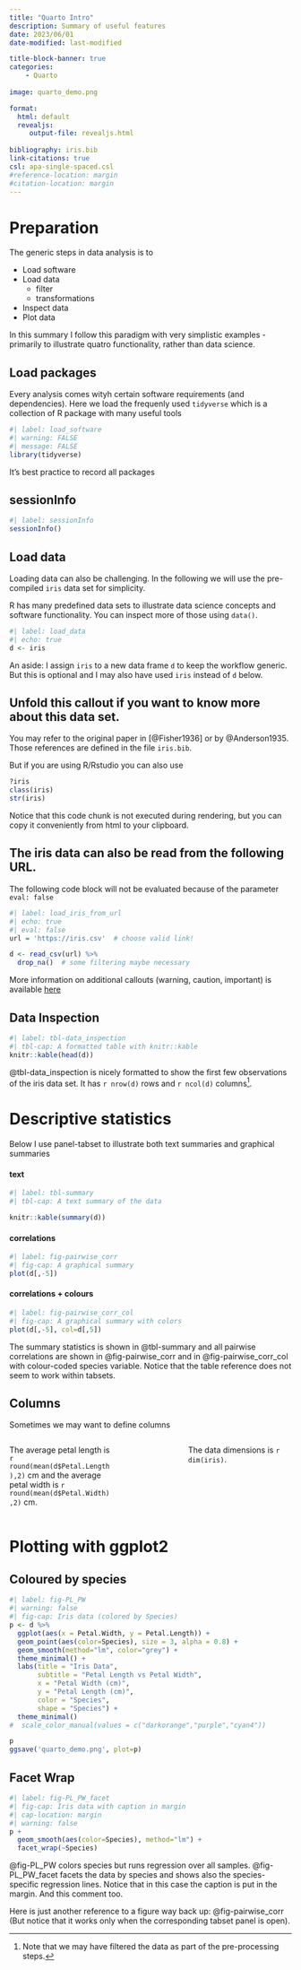 ```yaml
---
title: "Quarto Intro"
description: Summary of useful features
date: 2023/06/01
date-modified: last-modified

title-block-banner: true
categories: 
    - Quarto
    
image: quarto_demo.png

format:
  html: default
  revealjs:
     output-file: revealjs.html 
     
bibliography: iris.bib
link-citations: true
csl: apa-single-spaced.csl
#reference-location: margin
#citation-location: margin
---
```


# Preparation

The generic steps in data analysis is to

-   Load software
-   Load data
    -   filter
    -   transformations
-   Inspect data
-   Plot data

In this summary I follow this paradigm with very simplistic examples - primarily to illustrate quatro functionality, rather than data science.

## Load packages

Every analysis comes wityh certain software requirements (and dependencies). Here we load the frequenly used `tidyverse` which is a collection of R package with many useful tools

```r
#| label: load_software
#| warning: FALSE
#| message: FALSE
library(tidyverse)
```

It's best practice to record all packages

::: {.callout-tip collapse="true"}
## sessionInfo

```r
#| label: sessionInfo
sessionInfo()
```
:::

## Load data

Loading data can also be challenging. In the following we will use the pre-compiled `iris` data set for simplicity.

::: callout-note
R has many predefined data sets to illustrate data science concepts and software functionality. You can inspect more of those using `data()`.
:::

```r
#| label: load_data
#| echo: true
d <- iris
```

[An aside: I assign `iris` to a new data frame `d` to keep the workflow generic. But this is optional and I may also have used `iris` instead of `d` below.]{.aside}

::: {.callout-caution collapse="true"}
## Unfold this callout if you want to know more about this data set.

You may refer to the original paper in [@Fisher1936] or by @Anderson1935. Those references are defined in the file `iris.bib`.

But if you are using R/Rstudio you can also use

``` r
?iris
class(iris)
str(iris)
```

Notice that this code chunk is not executed during rendering, but you can copy it conveniently from html to your clipboard.
:::

::: {.callout-tip collapse="true"}
## The iris data can also be read from the following URL.

The following code block will not be evaluated because of the parameter `eval: false`

```r
#| label: load_iris_from_url
#| echo: true
#| eval: false
url = 'https://iris.csv'  # choose valid link!

d <- read_csv(url) %>% 
  drop_na()  # some filtering maybe necessary
```
:::

More information on additional callouts (warning, caution, important) is available [here](https://quarto.org/docs/authoring/callouts.html)

## Data Inspection

```r
#| label: tbl-data_inspection
#| tbl-cap: A formatted table with knitr::kable
knitr::kable(head(d))
```

@tbl-data_inspection is nicely formatted to show the first few observations of the iris data set. It has `r nrow(d)` rows and `r ncol(d)` columns[^1].

[^1]: Note that we may have filtered the data as part of the pre-processing steps.

# Descriptive statistics

Below I use panel-tabset to illustrate both text summaries and graphical summaries

::: panel-tabset
#### text

```r
#| label: tbl-summary
#| tbl-cap: A text summary of the data

knitr::kable(summary(d))
```

#### correlations

```r
#| label: fig-pairwise_corr
#| fig-cap: A graphical summary
plot(d[,-5])
```

#### correlations + colours

```r
#| label: fig-pairwise_corr_col
#| fig-cap: A graphical summary with colors
plot(d[,-5], col=d[,5])
```
:::

The summary statistics is shown in @tbl-summary and all pairwise correlations are shown in @fig-pairwise_corr and in @fig-pairwise_corr_col with colour-coded species variable. Notice that the table reference does not seem to work within tabsets.

## Columns

Sometimes we may want to define columns

::: columns
::: {.column width="40%"}
The average petal length is `r round(mean(d$Petal.Length),2)` cm and the average petal width is `r round(mean(d$Petal.Width),2)` cm.
:::

::: {.column width="20%"}
:::

::: {.column width="40%"}
The data dimensions is `r dim(iris)`.
:::
:::

# Plotting with ggplot2

## Coloured by species

```r
#| label: fig-PL_PW
#| warning: false
#| fig-cap: Iris data (colored by Species)
p <- d %>%
  ggplot(aes(x = Petal.Width, y = Petal.Length)) + 
  geom_point(aes(color=Species), size = 3, alpha = 0.8) +
  geom_smooth(method="lm", color="grey") +
  theme_minimal() +
  labs(title = "Iris Data",
       subtitle = "Petal Length vs Petal Width",
       x = "Petal Width (cm)",
       y = "Petal Length (cm)",
       color = "Species",
       shape = "Species") +
  theme_minimal() 
#  scale_color_manual(values = c("darkorange","purple","cyan4")) 

p
ggsave('quarto_demo.png', plot=p)
```

## Facet Wrap

```r
#| label: fig-PL_PW_facet
#| fig-cap: Iris data with caption in margin
#| cap-location: margin
#| warning: false
p +   
  geom_smooth(aes(color=Species), method="lm") +
  facet_wrap(~Species)
```

@fig-PL_PW colors species but runs regression over all samples. @fig-PL_PW_facet facets the data by species and shows also the species-specific regression lines. [Notice that in this case the caption is put in the margin. And this comment too.]{.aside}

Here is just another reference to a figure way back up: @fig-pairwise_corr (But notice that it works only when the corresponding tabset panel is open).

